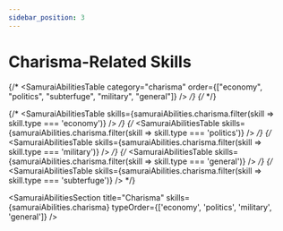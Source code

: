 ```yaml
---
sidebar_position: 3
---
```



# Charisma-Related Skills

{/* <SamuraiAbilitiesTable category="charisma" order={["economy", "politics", "subterfuge", "military", "general"]} /> */}
{/* <SamuraiAbilitiesTable skills={samuraiAbilities.charisma} /> */}

{/* <SamuraiAbilitiesTable skills={samuraiAbilities.charisma.filter(skill => skill.type === 'economy')} /> */}
{/* <SamuraiAbilitiesTable skills={samuraiAbilities.charisma.filter(skill => skill.type === 'politics')} /> */}
{/* <SamuraiAbilitiesTable skills={samuraiAbilities.charisma.filter(skill => skill.type === 'military')} /> */}
{/* <SamuraiAbilitiesTable skills={samuraiAbilities.charisma.filter(skill => skill.type === 'general')} /> */}
{/* <SamuraiAbilitiesTable skills={samuraiAbilities.charisma.filter(skill => skill.type === 'subterfuge')} /> */}

<SamuraiAbilitiesSection
  title="Charisma"
  skills={samuraiAbilities.charisma}
  typeOrder={['economy', 'politics', 'military', 'general']}
/>